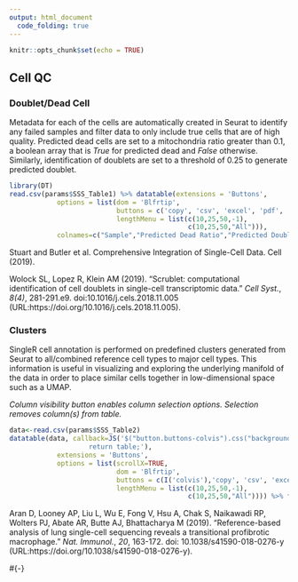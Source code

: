```yaml
---
output: html_document
  code_folding: true
---
```


```r
knitr::opts_chunk$set(echo = TRUE)
```

## Cell QC {.tabset .tabset-pill}

### Doublet/Dead Cell
Metadata for each of the cells are automatically created in Seurat to identify any failed samples and filter data to only include true cells that are of high quality. Predicted dead cells are set to a mitochondria ratio greater than 0.1, a boolean array that is *True* for predicted dead and *False* otherwise. Similarly, identification of doublets are set to a threshold of 0.25 to generate predicted doublet.  

```r
library(DT)
read.csv(params$SSS_Table1) %>% datatable(extensions = 'Buttons',
            options = list(dom = 'Blfrtip',
                           buttons = c('copy', 'csv', 'excel', 'pdf', 'print'),
                           lengthMenu = list(c(10,25,50,-1),
                                             c(10,25,50,"All"))),
            colnames=c("Sample","Predicted Dead Ratio","Predicted Doublet Ratio","Mitochondria Ratio Count < 0.2","Doublet Score Count < 0.25")) %>% formatPercentage(c("Ratio.predicted_dead", "Ratio.predicted_doublet"), 1) 
```

Stuart and Butler et al. Comprehensive Integration of Single-Cell Data. Cell (2019).

Wolock SL, Lopez R, Klein AM (2019). "Scrublet: computational identification of cell doublets in single-cell transcriptomic data." _Cell Syst._, *8(4)*, 281-291.e9. doi:10.1016/j.cels.2018.11.005 (URL:https://doi.org/10.1016/j.cels.2018.11.005).

### Clusters
SingleR cell annotation is performed on predefined clusters generated from Seurat to all/combined reference cell types to major cell types. This information is useful in visualizing and exploring the underlying manifold of the data in order to place similar cells together in low-dimensional space such as a UMAP.  

*Column visibility button enables column selection options. Selection removes column(s) from table.*
```r
data<-read.csv(params$SSS_Table2)  
datatable(data, callback=JS('$("button.buttons-colvis").css("background","yellow");
                    return table;'),
            extensions = 'Buttons',
            options = list(scrollX=TRUE,
                           dom = 'Blfrtip',
                           buttons = c(I('colvis'),'copy', 'csv', 'excel', 'pdf', 'print'),
                           lengthMenu = list(c(10,25,50,-1),
                                             c(10,25,50,"All")))) %>% formatPercentage(grep("ratio.",colnames(data)), 1)
```

Aran D, Looney AP, Liu L, Wu E, Fong V, Hsu A, Chak S, Naikawadi RP, Wolters PJ, Abate AR, Butte AJ, Bhattacharya M (2019). "Reference-based analysis of lung single-cell sequencing reveals a transitional profibrotic macrophage." _Nat. Immunol._, *20*, 163-172. doi: 10.1038/s41590-018-0276-y (URL:https://doi.org/10.1038/s41590-018-0276-y).

#{-}
